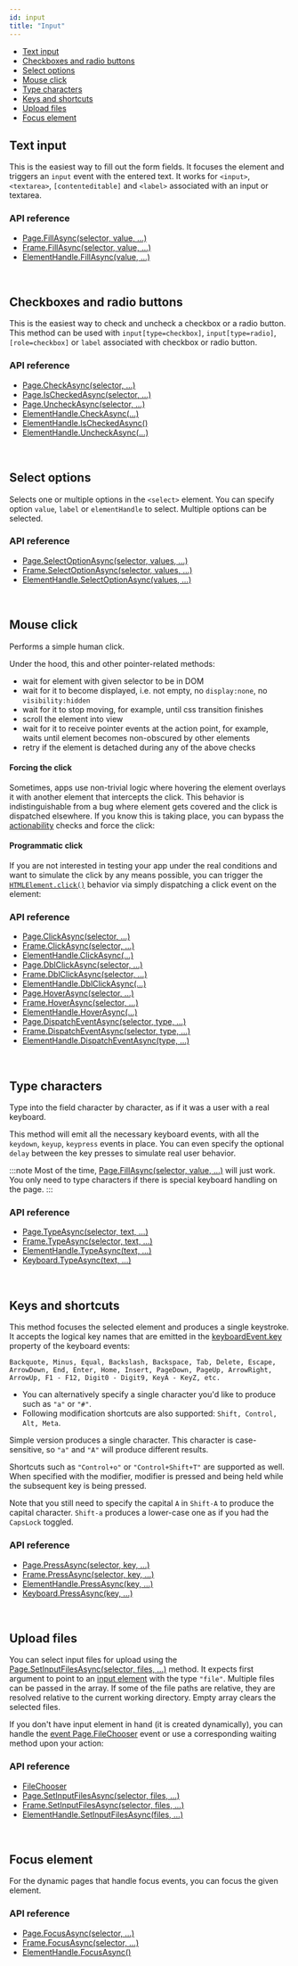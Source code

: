 ```yaml
---
id: input
title: "Input"
---
```


- [Text input](#text-input)
- [Checkboxes and radio buttons](#checkboxes-and-radio-buttons)
- [Select options](#select-options)
- [Mouse click](#mouse-click)
- [Type characters](#type-characters)
- [Keys and shortcuts](#keys-and-shortcuts)
- [Upload files](#upload-files)
- [Focus element](#focus-element)

## Text input

This is the easiest way to fill out the form fields. It focuses the element and triggers an `input` event with the entered text. It works for `<input>`, `<textarea>`, `[contenteditable]` and `<label>` associated with an input or textarea.

### API reference
- [Page.FillAsync(selector, value, …)](./api/class-page.mdx#pagefillasyncselector-value-)
- [Frame.FillAsync(selector, value, …)](./api/class-frame.mdx#framefillasyncselector-value-)
- [ElementHandle.FillAsync(value, …)](./api/class-elementhandle.mdx#elementhandlefillasyncvalue-)

<br/>

## Checkboxes and radio buttons

This is the easiest way to check and uncheck a checkbox or a radio button. This method can be used with `input[type=checkbox]`, `input[type=radio]`, `[role=checkbox]` or `label` associated with checkbox or radio button.

### API reference
- [Page.CheckAsync(selector, …)](./api/class-page.mdx#pagecheckasyncselector-)
- [Page.IsCheckedAsync(selector, …)](./api/class-page.mdx#pageischeckedasyncselector-)
- [Page.UncheckAsync(selector, …)](./api/class-page.mdx#pageuncheckasyncselector-)
- [ElementHandle.CheckAsync(…)](./api/class-elementhandle.mdx#elementhandlecheckasync)
- [ElementHandle.IsCheckedAsync()](./api/class-elementhandle.mdx#elementhandleischeckedasync)
- [ElementHandle.UncheckAsync(…)](./api/class-elementhandle.mdx#elementhandleuncheckasync)

<br/>

## Select options

Selects one or multiple options in the `<select>` element. You can specify option `value`, `label` or `elementHandle` to select. Multiple options can be selected.

### API reference
- [Page.SelectOptionAsync(selector, values, …)](./api/class-page.mdx#pageselectoptionasyncselector-values-)
- [Frame.SelectOptionAsync(selector, values, …)](./api/class-frame.mdx#frameselectoptionasyncselector-values-)
- [ElementHandle.SelectOptionAsync(values, …)](./api/class-elementhandle.mdx#elementhandleselectoptionasyncvalues-)

<br/>

## Mouse click

Performs a simple human click.

Under the hood, this and other pointer-related methods:
- wait for element with given selector to be in DOM
- wait for it to become displayed, i.e. not empty, no `display:none`, no `visibility:hidden`
- wait for it to stop moving, for example, until css transition finishes
- scroll the element into view
- wait for it to receive pointer events at the action point, for example, waits until element becomes non-obscured by other elements
- retry if the element is detached during any of the above checks

#### Forcing the click

Sometimes, apps use non-trivial logic where hovering the element overlays it with another element that intercepts the click. This behavior is indistinguishable from a bug where element gets covered and the click is dispatched elsewhere. If you know this is taking place, you can bypass the [actionability](./actionability.mdx) checks and force the click:

#### Programmatic click

If you are not interested in testing your app under the real conditions and want to simulate the click by any means possible, you can trigger the [`HTMLElement.click()`](https://developer.mozilla.org/en-US/docs/Web/API/HTMLElement/click) behavior via simply dispatching a click event on the element:

### API reference
- [Page.ClickAsync(selector, …)](./api/class-page.mdx#pageclickasyncselector-)
- [Frame.ClickAsync(selector, …)](./api/class-frame.mdx#frameclickasyncselector-)
- [ElementHandle.ClickAsync(…)](./api/class-elementhandle.mdx#elementhandleclickasync)
- [Page.DblClickAsync(selector, …)](./api/class-page.mdx#pagedblclickasyncselector-)
- [Frame.DblClickAsync(selector, …)](./api/class-frame.mdx#framedblclickasyncselector-)
- [ElementHandle.DblClickAsync(…)](./api/class-elementhandle.mdx#elementhandledblclickasync)
- [Page.HoverAsync(selector, …)](./api/class-page.mdx#pagehoverasyncselector-)
- [Frame.HoverAsync(selector, …)](./api/class-frame.mdx#framehoverasyncselector-)
- [ElementHandle.HoverAsync(…)](./api/class-elementhandle.mdx#elementhandlehoverasync)
- [Page.DispatchEventAsync(selector, type, …)](./api/class-page.mdx#pagedispatcheventasyncselector-type-)
- [Frame.DispatchEventAsync(selector, type, …)](./api/class-frame.mdx#framedispatcheventasyncselector-type-)
- [ElementHandle.DispatchEventAsync(type, …)](./api/class-elementhandle.mdx#elementhandledispatcheventasynctype-)

<br/>

## Type characters

Type into the field character by character, as if it was a user with a real keyboard.

This method will emit all the necessary keyboard events, with all the `keydown`, `keyup`, `keypress` events in place. You can even specify the optional `delay` between the key presses to simulate real user behavior.

:::note
Most of the time, [Page.FillAsync(selector, value, …)](./api/class-page.mdx#pagefillasyncselector-value-) will just work. You only need to type characters if there is special keyboard handling on the page.
:::

### API reference
- [Page.TypeAsync(selector, text, …)](./api/class-page.mdx#pagetypeasyncselector-text-)
- [Frame.TypeAsync(selector, text, …)](./api/class-frame.mdx#frametypeasyncselector-text-)
- [ElementHandle.TypeAsync(text, …)](./api/class-elementhandle.mdx#elementhandletypeasynctext-)
- [Keyboard.TypeAsync(text, …)](./api/class-keyboard.mdx#keyboardtypeasynctext-)

<br/>

## Keys and shortcuts

This method focuses the selected element and produces a single keystroke. It accepts the logical key names that are emitted in the [keyboardEvent.key](https://developer.mozilla.org/en-US/docs/Web/API/KeyboardEvent/key) property of the keyboard events:

```
Backquote, Minus, Equal, Backslash, Backspace, Tab, Delete, Escape,
ArrowDown, End, Enter, Home, Insert, PageDown, PageUp, ArrowRight,
ArrowUp, F1 - F12, Digit0 - Digit9, KeyA - KeyZ, etc.
```

- You can alternatively specify a single character you'd like to produce such as `"a"` or `"#"`.
- Following modification shortcuts are also supported: `Shift, Control, Alt, Meta`.

Simple version produces a single character. This character is case-sensitive, so `"a"` and `"A"` will produce different results.

Shortcuts such as `"Control+o"` or `"Control+Shift+T"` are supported as well. When specified with the modifier, modifier is pressed and being held while the subsequent key is being pressed.

Note that you still need to specify the capital `A` in `Shift-A` to produce the capital character. `Shift-a` produces a lower-case one as if you had the `CapsLock` toggled.

### API reference
- [Page.PressAsync(selector, key, …)](./api/class-page.mdx#pagepressasyncselector-key-)
- [Frame.PressAsync(selector, key, …)](./api/class-frame.mdx#framepressasyncselector-key-)
- [ElementHandle.PressAsync(key, …)](./api/class-elementhandle.mdx#elementhandlepressasynckey-)
- [Keyboard.PressAsync(key, …)](./api/class-keyboard.mdx#keyboardpressasynckey-)

<br/>

## Upload files

You can select input files for upload using the [Page.SetInputFilesAsync(selector, files, …)](./api/class-page.mdx#pagesetinputfilesasyncselector-files-) method. It expects first argument to point to an [input element](https://developer.mozilla.org/en-US/docs/Web/HTML/Element/input) with the type `"file"`. Multiple files can be passed in the array. If some of the file paths are relative, they are resolved relative to the current working directory. Empty array clears the selected files.

If you don't have input element in hand (it is created dynamically), you can handle the [event Page.FileChooser](./api/class-page.mdx#eventpagefilechooser) event or use a corresponding waiting method upon your action:

### API reference
- [FileChooser]
- [Page.SetInputFilesAsync(selector, files, …)](./api/class-page.mdx#pagesetinputfilesasyncselector-files-)
- [Frame.SetInputFilesAsync(selector, files, …)](./api/class-frame.mdx#framesetinputfilesasyncselector-files-)
- [ElementHandle.SetInputFilesAsync(files, …)](./api/class-elementhandle.mdx#elementhandlesetinputfilesasyncfiles-)

<br/>

## Focus element

For the dynamic pages that handle focus events, you can focus the given element.

### API reference
- [Page.FocusAsync(selector, …)](./api/class-page.mdx#pagefocusasyncselector-)
- [Frame.FocusAsync(selector, …)](./api/class-frame.mdx#framefocusasyncselector-)
- [ElementHandle.FocusAsync()](./api/class-elementhandle.mdx#elementhandlefocusasync)

<br/>

[Accessibility]: ./api/class-accessibility.mdx "Accessibility"
[Browser]: ./api/class-browser.mdx "Browser"
[BrowserContext]: ./api/class-browsercontext.mdx "BrowserContext"
[BrowserType]: ./api/class-browsertype.mdx "BrowserType"
[ConsoleMessage]: ./api/class-consolemessage.mdx "ConsoleMessage"
[Dialog]: ./api/class-dialog.mdx "Dialog"
[Download]: ./api/class-download.mdx "Download"
[ElementHandle]: ./api/class-elementhandle.mdx "ElementHandle"
[FileChooser]: ./api/class-filechooser.mdx "FileChooser"
[Frame]: ./api/class-frame.mdx "Frame"
[JSHandle]: ./api/class-jshandle.mdx "JSHandle"
[Keyboard]: ./api/class-keyboard.mdx "Keyboard"
[Mouse]: ./api/class-mouse.mdx "Mouse"
[Page]: ./api/class-page.mdx "Page"
[Playwright]: ./api/class-playwright.mdx "Playwright"
[Request]: ./api/class-request.mdx "Request"
[Response]: ./api/class-response.mdx "Response"
[Route]: ./api/class-route.mdx "Route"
[Selectors]: ./api/class-selectors.mdx "Selectors"
[TimeoutError]: ./api/class-timeouterror.mdx "TimeoutError"
[Touchscreen]: ./api/class-touchscreen.mdx "Touchscreen"
[Tracing]: ./api/class-tracing.mdx "Tracing"
[Video]: ./api/class-video.mdx "Video"
[WebSocket]: ./api/class-websocket.mdx "WebSocket"
[WebSocketFrame]: ./api/class-websocketframe.mdx "WebSocketFrame"
[Worker]: ./api/class-worker.mdx "Worker"
[Element]: https://developer.mozilla.org/en-US/docs/Web/API/element "Element"
[EvaluationArgument]: ./core-concepts.mdx#evaluation-argument "EvaluationArgument"
[Promise]: https://developer.mozilla.org/en-US/docs/Web/JavaScript/Reference/Global_Objects/Promise "Promise"
[iterator]: https://developer.mozilla.org/en-US/docs/Web/JavaScript/Reference/Iteration_protocols "Iterator"
[origin]: https://developer.mozilla.org/en-US/docs/Glossary/Origin "Origin"
[selector]: https://developer.mozilla.org/en-US/docs/Web/CSS/CSS_Selectors "selector"
[Serializable]: https://developer.mozilla.org/en-US/docs/Web/JavaScript/Reference/Global_Objects/JSON/stringify#Description "Serializable"
[UIEvent.detail]: https://developer.mozilla.org/en-US/docs/Web/API/UIEvent/detail "UIEvent.detail"
[UnixTime]: https://en.wikipedia.org/wiki/Unix_time "Unix Time"
[xpath]: https://developer.mozilla.org/en-US/docs/Web/XPath "xpath"

[Array]: https://developer.mozilla.org/en-US/docs/Web/JavaScript/Reference/Global_Objects/Array "Array"
[boolean]: https://developer.mozilla.org/en-US/docs/Web/JavaScript/Data_structures#Boolean_type "Boolean"
[Buffer]: https://nodejs.org/api/buffer.html#buffer_class_buffer "Buffer"
[ChildProcess]: https://nodejs.org/api/child_process.html "ChildProcess"
[Error]: https://nodejs.org/api/errors.html#errors_class_error "Error"
[EventEmitter]: https://nodejs.org/api/events.html#events_class_eventemitter "EventEmitter"
[function]: https://developer.mozilla.org/en-US/docs/Web/JavaScript/Reference/Global_Objects/Function "Function"
[Map]: https://developer.mozilla.org/en-US/docs/Web/JavaScript/Reference/Global_Objects/Map "Map"
[null]: https://developer.mozilla.org/en-US/docs/Web/JavaScript/Reference/Global_Objects/null "null"
[number]: https://developer.mozilla.org/en-US/docs/Web/JavaScript/Data_structures#Number_type "Number"
[Object]: https://developer.mozilla.org/en-US/docs/Web/JavaScript/Reference/Global_Objects/Object "Object"
[Promise]: https://developer.mozilla.org/en-US/docs/Web/JavaScript/Reference/Global_Objects/Promise "Promise"
[Readable]: https://nodejs.org/api/stream.html#stream_class_stream_readable "Readable"
[RegExp]: https://developer.mozilla.org/en-US/docs/Web/JavaScript/Reference/Global_Objects/RegExp "RegExp"
[void]: https://developer.mozilla.org/en-US/docs/Web/JavaScript/Reference/Global_Objects/undefined "void"
[string]: https://developer.mozilla.org/en-US/docs/Web/JavaScript/Data_structures#String_type "string"
[URL]: https://nodejs.org/api/url.html "URL"

[Action]: https://docs.microsoft.com/en-us/dotnet/api/system.action-1?view=net-5.0 "Action"
[Func]: https://docs.microsoft.com/en-us/dotnet/api/system.func-2?view=net-5.0 "Func"
[IEnumerable]: https://docs.microsoft.com/en-us/dotnet/api/system.collections.ienumerable?view=net-5.0 "IEnumerable"
[TResult]: https://docs.microsoft.com/en-us/dotnet/api/system.threading.tasks.task-1?view=net-5.0 "TResult"

[all available image tags]: https://mcr.microsoft.com/v2/playwright/tags/list "all available image tags"
[Docker Hub]: https://hub.docker.com/_/microsoft-playwright "Docker Hub"
[Dockerfile.focal]: https://github.com/microsoft/playwright/blob/master/utils/docker/Dockerfile.focal "Dockerfile.focal"